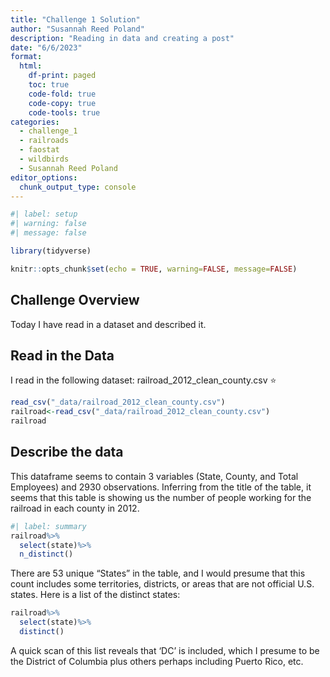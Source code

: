 ```yaml
---
title: "Challenge 1 Solution"
author: "Susannah Reed Poland"
description: "Reading in data and creating a post"
date: "6/6/2023"
format:
  html:
    df-print: paged
    toc: true
    code-fold: true
    code-copy: true
    code-tools: true
categories:
  - challenge_1
  - railroads
  - faostat
  - wildbirds
  - Susannah Reed Poland
editor_options: 
  chunk_output_type: console
---
```


```r
#| label: setup
#| warning: false
#| message: false

library(tidyverse)

knitr::opts_chunk$set(echo = TRUE, warning=FALSE, message=FALSE)
```

## Challenge Overview

Today I have read in a dataset and described it. 

## Read in the Data

I read in the following dataset: railroad_2012_clean_county.csv ⭐

```r
read_csv("_data/railroad_2012_clean_county.csv")
railroad<-read_csv("_data/railroad_2012_clean_county.csv")
railroad
```

## Describe the data

This dataframe seems to contain 3 variables (State, County, and Total Employees) and 2930 observations. Inferring from the title of the table, it seems that this table is showing us the number of people working for the railroad in each county in 2012. 

```r
#| label: summary
railroad%>%
  select(state)%>%
  n_distinct()
```

There are 53 unique "States" in the table, and I would presume that this count includes some territories, districts, or areas that are not official U.S. states. Here is a list of the distinct states: 

```r
railroad%>%
  select(state)%>%
  distinct()

```

A quick scan of this list reveals that 'DC' is included, which I presume to be the District of Columbia plus others perhaps including Puerto Rico, etc. 
